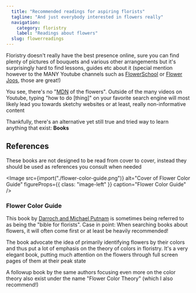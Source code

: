```yaml
---
  title: "Recommended readings for aspiring florists"
  tagline: "And just everybody interested in flowers really"
  navigation:
    category: floristry
    label: "Readings about flowers"
  slug: flowerreadings
---
```


Floristry doesn't really have the best presence online, sure you can find plenty of pictures of bouquets and various other arrangements but it's surprisingly hard to find lessons, guides etc about it (special mention however to the MANY Youtube channels such as [FlowerSchool](https://www.youtube.com/user/FlowerSchool/videos) or [Flower Joos](https://www.youtube.com/c/FlowerJoos/videos), those are great!)

You see, there's no "[MDN](https://developer.mozilla.org/en-US/) of the flowers". Outside of the many videos on Youtube, typing "how to do [thing]" on your favorite search engine will most likely lead you towards sketchy websites or at least, really non-informative content

Thankfully, there's an alternative yet still true and tried way to learn anything that exist: **Books**

## References

These books are not designed to be read from cover to cover, instead they should be used as references you consult when needed

<Image
	src={import("./flower-color-guide.png")}
	alt="Cover of Flower Color Guide"
	figureProps={{ class: "image-left" }}
	caption="Flower Color Guide"
/>

### Flower Color Guide

This book by [Darroch and Michael Putnam](https://www.putnam-designs.com/flower-color-guide) is sometimes being referred to as being the "bible for florists". Case in point: When searching books about flowers, it will often come first or at least be heavily recommended!

The book advocate the idea of primarily identifying flowers by their colors and thus put a lot of emphasis on the theory of colors in floristry. It's a very elegant book, putting much attention on the flowers through full screen pages of them at their peak state

A followup book by the same authors focusing even more on the color theory also exist under the name "Flower Color Theory" (which I also recommend!)
